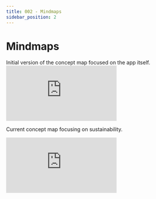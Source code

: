 ```yaml
---
title: 002 - Mindmaps
sidebar_position: 2
---
```



# Mindmaps


Initial version of the concept map focused on the app itself.
<Embed src="https://xmind.works/share/Yu5h5ikA" text="Loading Mindmap..." />

Current concept map focusing on sustainability.

<Embed src="https://miro.com/app/live-embed/uXjVPEUthh4=/?moveToViewport=-768,-439,1536,876&embedId=523854480229" text="Loading Concept Map..." />

